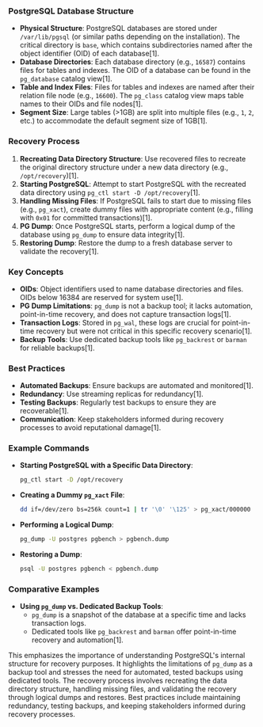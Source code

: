 ### PostgreSQL Database Structure

- **Physical Structure**: PostgreSQL databases are stored under `/var/lib/pgsql` (or similar paths depending on the installation). The critical directory is `base`, which contains subdirectories named after the object identifier (OID) of each database[1].
- **Database Directories**: Each database directory (e.g., `16587`) contains files for tables and indexes. The OID of a database can be found in the `pg_database` catalog view[1].
- **Table and Index Files**: Files for tables and indexes are named after their relation file node (e.g., `16600`). The `pg_class` catalog view maps table names to their OIDs and file nodes[1].
- **Segment Size**: Large tables (>1GB) are split into multiple files (e.g., `1`, `2`, etc.) to accommodate the default segment size of 1GB[1].

### Recovery Process

1. **Recreating Data Directory Structure**: Use recovered files to recreate the original directory structure under a new data directory (e.g., `/opt/recovery`)[1].
2. **Starting PostgreSQL**: Attempt to start PostgreSQL with the recreated data directory using `pg_ctl start -D /opt/recovery`[1].
3. **Handling Missing Files**: If PostgreSQL fails to start due to missing files (e.g., `pg_xact`), create dummy files with appropriate content (e.g., filling with `0x01` for committed transactions)[1].
4. **PG Dump**: Once PostgreSQL starts, perform a logical dump of the database using `pg_dump` to ensure data integrity[1].
5. **Restoring Dump**: Restore the dump to a fresh database server to validate the recovery[1].

### Key Concepts

- **OIDs**: Object identifiers used to name database directories and files. OIDs below 16384 are reserved for system use[1].
- **PG Dump Limitations**: `pg_dump` is not a backup tool; it lacks automation, point-in-time recovery, and does not capture transaction logs[1].
- **Transaction Logs**: Stored in `pg_wal`, these logs are crucial for point-in-time recovery but were not critical in this specific recovery scenario[1].
- **Backup Tools**: Use dedicated backup tools like `pg_backrest` or `barman` for reliable backups[1].

### Best Practices

- **Automated Backups**: Ensure backups are automated and monitored[1].
- **Redundancy**: Use streaming replicas for redundancy[1].
- **Testing Backups**: Regularly test backups to ensure they are recoverable[1].
- **Communication**: Keep stakeholders informed during recovery processes to avoid reputational damage[1].

### Example Commands

- **Starting PostgreSQL with a Specific Data Directory**:
  ```sh
  pg_ctl start -D /opt/recovery
  ```
- **Creating a Dummy `pg_xact` File**:
  ```sh
  dd if=/dev/zero bs=256k count=1 | tr '\0' '\125' > pg_xact/000000
  ```
- **Performing a Logical Dump**:
  ```sh
  pg_dump -U postgres pgbench > pgbench.dump
  ```
- **Restoring a Dump**:
  ```sh
  psql -U postgres pgbench < pgbench.dump
  ```

### Comparative Examples

- **Using `pg_dump` vs. Dedicated Backup Tools**:
  - `pg_dump` is a snapshot of the database at a specific time and lacks transaction logs.
  - Dedicated tools like `pg_backrest` and `barman` offer point-in-time recovery and automation[1].

This emphasizes the importance of understanding PostgreSQL's internal structure for recovery purposes. It highlights the limitations of `pg_dump` as a backup tool and stresses the need for automated, tested backups using dedicated tools. The recovery process involves recreating the data directory structure, handling missing files, and validating the recovery through logical dumps and restores. Best practices include maintaining redundancy, testing backups, and keeping stakeholders informed during recovery processes.
